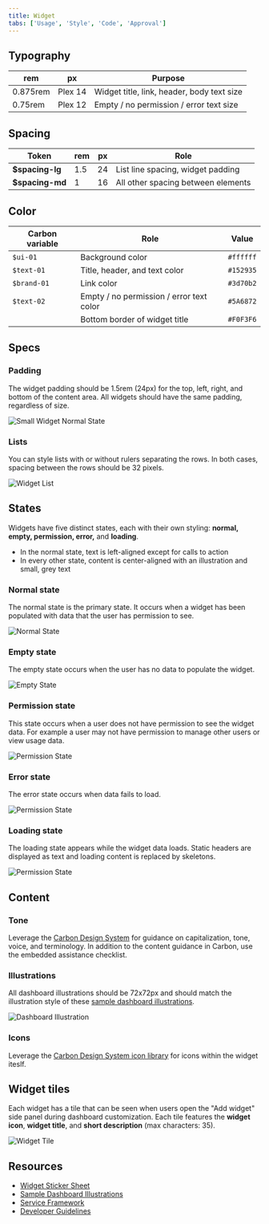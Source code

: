 ```yaml
---
title: Widget
tabs: ['Usage', 'Style', 'Code', 'Approval']
---
```


## Typography

| rem      | px      | Purpose                          |
| -------- | ------- | -------      
| 0.875rem | Plex 14 | Widget title, link, header, body text size |
| 0.75rem  | Plex 12 | Empty / no permission / error text size



## Spacing

| Token            | rem   | px  | Role                                          |
| ---------------- | ----- | --- | --------------------------------------------- |
| **$spacing-lg**  | 1.5 | 24  | List line spacing, widget padding         |
| **$spacing-md**  | 1     | 16  | All other spacing between elements            |

## Color

| Carbon variable              | Role                      | Value         |
| ---------------------------- | --------------------------| ------------- |
| `$ui-01`                     | Background color          | `#ffffff`     |
| `$text-01` 						 | Title, header, and text color      | `#152935`     |
| `$brand-01`         			 | Link color | `#3d70b2`     |
| `$text-02`     			 | Empty / no permission / error text color      | `#5A6872`     |
|      			 | Bottom border of widget title    | `#F0F3F6`     |

## Specs

### Padding

The widget padding should be 1.5rem (24px) for the top, left, right, and bottom of the content area. All widgets should have the same padding, regardless of size. 

![Small Widget Normal State](images/normal_state_small.png)

### Lists

You can style lists with or without rulers separating the rows. In both cases, spacing between the rows should be 32 pixels.

![Widget List](images/list_widget.png)

## States 

Widgets have five distinct states, each with their own styling: <b>normal, empty, permission, error,</b> and <b>loading</b>. 

- In the normal state, text is left-aligned except for calls to action
- In every other state, content is center-aligned with an illustration and small, grey text


### Normal state

The normal state is the primary state. It occurs when a widget has been populated with data that the user has permission to see. 

![Normal State](images/normal_state_small.png)

### Empty state

The empty state occurs when the user has no data to populate the widget. 

![Empty State](images/empty_state_small.png)

### Permission state


This state occurs when a user does not have permission to see the widget data. For example a user may not have permission to manage other users or view usage data.

![Permission State](images/permission_state_small.png)

### Error state

The error state occurs when data fails to load.

![Permission State](images/error_state_small.png)

### Loading state

The loading state appears while the widget data loads. Static headers are displayed as text and loading content is replaced by skeletons.

![Permission State](images/loading_state_small.png)

## Content

### Tone
Leverage the [Carbon Design System](https://www.carbondesignsystem.com) for guidance on capitalization, tone, voice, and terminology. In addition to the content guidance in Carbon, use the embedded assistance checklist.




### Illustrations

All dashboard illustrations should be 72x72px and should match the illustration style of these [sample dashboard illustrations](https://ibm.box.com/s/f2efq7ylbuwlfwnpwdqzk45c6mkz17bc). 

![Dashboard Illustration](images/small_empty_plain.png)


### Icons

Leverage the [Carbon Design System icon library](https://www.carbondesignsystem.com/guidelines/iconography/library) for icons within the widget iteslf. 


## Widget tiles

Each widget has a tile that can be seen when users open the "Add widget" side panel during dashboard customization. Each tile features the <b>widget icon</b>, <b>widget title</b>, and <b>short description</b> (max characters: 35).

![Widget Tile](images/widget_tile.png)

## Resources

- [Widget Sticker Sheet](https://ibm.box.com/s/13qdd7bgbhg7fv9xfty7g3ho9wtkwxdh)
- [Sample Dashboard Illustrations](https://ibm.box.com/s/f2efq7ylbuwlfwnpwdqzk45c6mkz17bc)
- [Service Framework](https://cloud.ibm.com/docs/service-framework?topic=service-framework-user-experience-ux-#ux015-dashboard-widgets)
- [Developer Guidelines](https://test.cloud.ibm.com/docs/developing/get-coding/console-sdk?topic=onboarding-step1-build)

